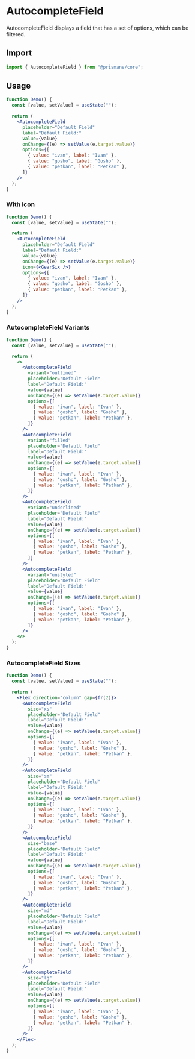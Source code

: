 # AutocompleteField

AutocompleteField displays a field that has a set of options, which can be filtered.

## Import

```js
import { AutocompleteField } from "@prismane/core";
```

## Usage

```jsx
function Demo() {
  const [value, setValue] = useState("");

  return (
    <AutocompleteField
      placeholder="Default Field"
      label="Default Field:"
      value={value}
      onChange={(e) => setValue(e.target.value)}
      options={[
        { value: "ivan", label: "Ivan" },
        { value: "gosho", label: "Gosho" },
        { value: "petkan", label: "Petkan" },
      ]}
    />
  );
}
```

### With Icon

```jsx
function Demo() {
  const [value, setValue] = useState("");

  return (
    <AutocompleteField
      placeholder="Default Field"
      label="Default Field:"
      value={value}
      onChange={(e) => setValue(e.target.value)}
      icon={<GearSix />}
      options={[
        { value: "ivan", label: "Ivan" },
        { value: "gosho", label: "Gosho" },
        { value: "petkan", label: "Petkan" },
      ]}
    />
  );
}
```

### AutocompleteField Variants

```jsx
function Demo() {
  const [value, setValue] = useState("");

  return (
    <>
      <AutocompleteField
        variant="outlined"
        placeholder="Default Field"
        label="Default Field:"
        value={value}
        onChange={(e) => setValue(e.target.value)}
        options={[
          { value: "ivan", label: "Ivan" },
          { value: "gosho", label: "Gosho" },
          { value: "petkan", label: "Petkan" },
        ]}
      />
      <AutocompleteField
        variant="filled"
        placeholder="Default Field"
        label="Default Field:"
        value={value}
        onChange={(e) => setValue(e.target.value)}
        options={[
          { value: "ivan", label: "Ivan" },
          { value: "gosho", label: "Gosho" },
          { value: "petkan", label: "Petkan" },
        ]}
      />
      <AutocompleteField
        variant="underlined"
        placeholder="Default Field"
        label="Default Field:"
        value={value}
        onChange={(e) => setValue(e.target.value)}
        options={[
          { value: "ivan", label: "Ivan" },
          { value: "gosho", label: "Gosho" },
          { value: "petkan", label: "Petkan" },
        ]}
      />
      <AutocompleteField
        variant="unstyled"
        placeholder="Default Field"
        label="Default Field:"
        value={value}
        onChange={(e) => setValue(e.target.value)}
        options={[
          { value: "ivan", label: "Ivan" },
          { value: "gosho", label: "Gosho" },
          { value: "petkan", label: "Petkan" },
        ]}
      />
    </>
  );
}
```

### AutocompleteField Sizes

```jsx
function Demo() {
  const [value, setValue] = useState("");

  return (
    <Flex direction="column" gap={fr(2)}>
      <AutocompleteField
        size="xs"
        placeholder="Default Field"
        label="Default Field:"
        value={value}
        onChange={(e) => setValue(e.target.value)}
        options={[
          { value: "ivan", label: "Ivan" },
          { value: "gosho", label: "Gosho" },
          { value: "petkan", label: "Petkan" },
        ]}
      />
      <AutocompleteField
        size="sm"
        placeholder="Default Field"
        label="Default Field:"
        value={value}
        onChange={(e) => setValue(e.target.value)}
        options={[
          { value: "ivan", label: "Ivan" },
          { value: "gosho", label: "Gosho" },
          { value: "petkan", label: "Petkan" },
        ]}
      />
      <AutocompleteField
        size="base"
        placeholder="Default Field"
        label="Default Field:"
        value={value}
        onChange={(e) => setValue(e.target.value)}
        options={[
          { value: "ivan", label: "Ivan" },
          { value: "gosho", label: "Gosho" },
          { value: "petkan", label: "Petkan" },
        ]}
      />
      <AutocompleteField
        size="md"
        placeholder="Default Field"
        label="Default Field:"
        value={value}
        onChange={(e) => setValue(e.target.value)}
        options={[
          { value: "ivan", label: "Ivan" },
          { value: "gosho", label: "Gosho" },
          { value: "petkan", label: "Petkan" },
        ]}
      />
      <AutocompleteField
        size="lg"
        placeholder="Default Field"
        label="Default Field:"
        value={value}
        onChange={(e) => setValue(e.target.value)}
        options={[
          { value: "ivan", label: "Ivan" },
          { value: "gosho", label: "Gosho" },
          { value: "petkan", label: "Petkan" },
        ]}
      />
    </Flex>
  );
}
```
